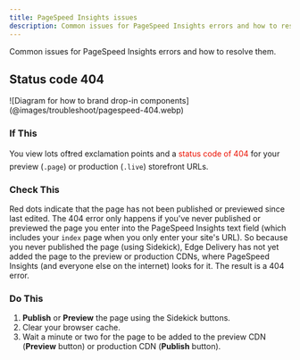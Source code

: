 ```yaml
---
title: PageSpeed Insights issues
description: Common issues for PageSpeed Insights errors and how to resolve them.
---
```



Common issues for PageSpeed Insights errors and how to resolve them.

## Status code 404

<Diagram caption="PageSpeed 404 error">
  ![Diagram for how to brand drop-in components](@images/troubleshoot/pagespeed-404.webp)
</Diagram>

### If This

You view lots of❗️red exclamation points and a <span style="color:#eb1000">status code of 404</span> for your preview (`.page`) or production (`.live`) storefront URLs.

### Check This

Red dots indicate that the page has not been published or previewed since last edited. The 404 error only happens if you've never published or previewed the page you enter into the PageSpeed Insights text field (which includes your `index` page when you only enter your site's URL). So because you never published the page (using Sidekick), Edge Delivery has not yet added the page to the preview or production CDNs, where PageSpeed Insights (and everyone else on the internet) looks for it. The result is a 404 error.

### Do This

<Steps>

1. **Publish** or **Preview** the page using the Sidekick buttons.
1. Clear your browser cache.
1. Wait a minute or two for the page to be added to the preview CDN (**Preview** button) or production CDN (**Publish** button).

</Steps>
